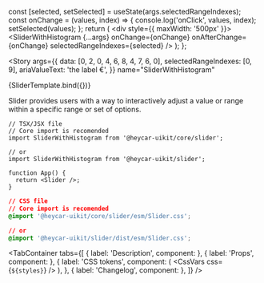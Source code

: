 

<!-- Meta -->

<Meta
  title="Components/Molecules/SliderWithHistogram"
  component={SliderWithHistogram}
/>

  const [selected, setSelected] = useState(args.selectedRangeIndexes);
  const onChange = (values, index) => {
    console.log('onClick', values, index);
    setSelected(values);
  };
  return (
    <div style={{ maxWidth: '500px' }}>
      <SliderWithHistogram
        {...args}
        onChange={onChange}
        onAfterChange={onChange}
        selectedRangeIndexes={selected}
      />
    </div>
  );
};

<!-- Canvas -->

<Story
  args={{
    data: [0, 2, 0, 4, 6, 8, 4, 7, 6, 0],
    selectedRangeIndexes: [0, 9],
    ariaValueText: 'the label €',
  }}
  name="SliderWithHistogram"
>
  {SliderTemplate.bind({})}
</Story>

<!-- Docs -->

<ComponentHeader
  name="SliderWithHistogram"
  version={version}
  stage={1}
  design="https://www.figma.com/file/rrvkvQEoVTOHa7MzyKSaoz/Design-system?type=design&node-id=16183-216308&t=7R05xcivHCpVcg0r-0"
/>

Slider provides users with a way to interactively adjust a value or range within a specific range or set of options.

```tsx
// TSX/JSX file
// Core import is recomended
import SliderWithHistogram from '@heycar-uikit/core/slider';

// or
import SliderWithHistogram from '@heycar-uikit/slider';

function App() {
  return <Slider />;
}
```

```css
// CSS file
// Core import is recomended
@import '@heycar-uikit/core/slider/esm/Slider.css';

// or
@import '@heycar-uikit/slider/dist/esm/Slider.css';
```

<!-- Description -->

<TabContainer
  tabs={[
    { label: 'Description', component: <Description /> },
    { label: 'Props', component: <Props of={SliderWithHistogram} /> },
    {
      label: 'CSS tokens',
      component: (
        <CssVars
          css={`
            ${styles}
          `}
        />
      ),
    },
    { label: 'Changelog', component: <Changelog /> },
  ]}
/>

